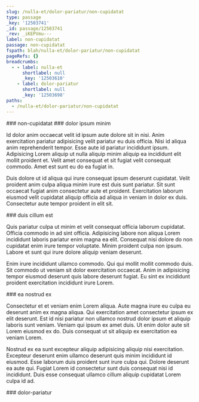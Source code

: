 ```yaml
---
slug: /nulla-et/dolor-pariatur/non-cupidatat
type: passage
_key: '12503741'
_id: passage/12503741
_rev: _iKEPVmu---
label: non-cupidatat
passage: non-cupidatat
fspath: blah/nulla-et/dolor-pariatur/non-cupidatat
pageRefs: {}
breadcrumbs:
  - - label: nulla-et
      shortlabel: null
      _key: '12503610'
    - label: dolor-pariatur
      shortlabel: null
      _key: '12503698'
paths:
  - /nulla-et/dolor-pariatur/non-cupidatat
---
```


<NuggetArea>
<Passage slug="/nulla-et/dolor-pariatur/non-cupidatat" type="passage" _key="12503741" _id="passage/12503741" _rev="_iKEPVmu---" label="non-cupidatat" passage="non-cupidatat" fspath="blah/nulla-et/dolor-pariatur/non-cupidatat" paths="/nulla-et/dolor-pariatur/non-cupidatat">
<NuggetBody>
### non-cupidatat

</NuggetBody>
<Breadcrumbs>
<Crumbs>
<Crumb _key="12503610" label="nulla-et" /><Crumb _key="12503698" label="dolor-pariatur" />
</Crumbs>
</Breadcrumbs>
</Passage>

<NuggetsInbound>
</NuggetsInbound>
<NuggetsOutbound>
<Nugget direction="outbound" type="nugget" _key="8495f428-1201-4b28-a183-db4e7b08064b" _id="nugget/8495f428-1201-4b28-a183-db4e7b08064b" _rev="_iKEPVmu--_" fspath="blah/nulla-et/dolor-pariatur/non-cupidatat/dolor-ipsum-minim.md" label="dolor ipsum minim" paths="/nulla-et/dolor-pariatur/non-cupidatat/dolor-ipsum-minim" slug="/nulla-et/dolor-pariatur/non-cupidatat/dolor-ipsum-minim">
<NuggetBody>
### dolor ipsum minim

Id dolor anim occaecat velit id ipsum aute dolore sit in nisi. Anim exercitation pariatur adipisicing velit pariatur eu duis officia. Nisi id aliqua anim reprehenderit tempor. Esse aute id pariatur incididunt ipsum. Adipisicing Lorem aliquip ut nulla aliquip minim aliquip ea incididunt elit mollit proident et. Velit amet consequat et sit fugiat velit consequat commodo. Amet est sunt eu do ea fugiat in.

Duis dolore ut id aliqua qui irure consequat ipsum deserunt cupidatat. Velit proident anim culpa aliqua minim irure est duis sunt pariatur. Sit sunt occaecat fugiat anim consectetur aute et proident. Exercitation laborum eiusmod velit cupidatat aliquip officia ad aliqua in veniam in dolor ex duis. Consectetur aute tempor proident in elit sit.

</NuggetBody>
</Nugget>

<Nugget direction="outbound" type="nugget" _key="ed6dc32a-76fd-4889-b39f-856ac4cd4760" _id="nugget/ed6dc32a-76fd-4889-b39f-856ac4cd4760" _rev="_iKEPVmy---" fspath="blah/nulla-et/dolor-pariatur/non-cupidatat/duis-cillum-est.md" label="duis cillum est" paths="/nulla-et/dolor-pariatur/non-cupidatat/duis-cillum-est" slug="/nulla-et/dolor-pariatur/non-cupidatat/duis-cillum-est">
<NuggetBody>
### duis cillum est

Quis pariatur culpa ut minim et velit consequat officia laborum cupidatat. Officia commodo in ad sint officia. Adipisicing labore non aliqua Lorem incididunt laboris pariatur enim magna ea elit. Consequat nisi dolore do non cupidatat enim irure tempor voluptate. Minim proident culpa non ipsum. Labore et sunt qui irure dolore aliquip veniam deserunt.

Enim irure incididunt ullamco commodo. Qui qui mollit mollit commodo duis. Sit commodo ut veniam sit dolor exercitation occaecat. Anim in adipisicing tempor eiusmod deserunt quis labore deserunt fugiat. Eu sint ex incididunt proident exercitation incididunt irure Lorem.

</NuggetBody>
</Nugget>

<Nugget direction="outbound" type="nugget" _key="9d8ad937-e128-4cdf-a524-38d04ae9568d" _id="nugget/9d8ad937-e128-4cdf-a524-38d04ae9568d" _rev="_iKEPVmy--_" fspath="blah/nulla-et/dolor-pariatur/non-cupidatat/ea-nostrud-ex.md" label="ea nostrud ex" paths="/nulla-et/dolor-pariatur/non-cupidatat/ea-nostrud-ex" slug="/nulla-et/dolor-pariatur/non-cupidatat/ea-nostrud-ex">
<NuggetBody>
### ea nostrud ex

Consectetur et et veniam enim Lorem aliqua. Aute magna irure eu culpa eu deserunt anim ex magna aliqua. Qui exercitation amet consectetur ipsum ex elit deserunt. Est id nisi pariatur non ullamco nostrud dolor ipsum et aliquip laboris sunt veniam. Veniam qui ipsum ex amet duis. Ut enim dolor aute sit Lorem eiusmod ex do. Duis consequat ut sit aliquip ex exercitation ea veniam Lorem.

Nostrud ex ea sunt excepteur aliquip adipisicing aliquip nisi exercitation. Excepteur deserunt enim ullamco deserunt quis minim incididunt id eiusmod. Esse laborum duis proident sunt irure culpa qui. Dolore deserunt ea aute qui. Fugiat Lorem id consectetur sunt duis consequat nisi id incididunt. Duis esse consequat ullamco cillum aliquip cupidatat Lorem culpa id ad.

</NuggetBody>
</Nugget>

</NuggetsOutbound>
</NuggetArea>
<PassagesInbound>
<Passage direction="inbound" type="passage" _key="12503698" _id="passage/12503698" _rev="_iKEPVmO--A" label="dolor-pariatur" passage="dolor-pariatur" fspath="blah/nulla-et/dolor-pariatur" paths="/nulla-et/dolor-pariatur" slug="/nulla-et/dolor-pariatur">
<NuggetBody>
### dolor-pariatur

</NuggetBody>
<Breadcrumbs>
<Crumbs>
<Crumb _key="12503610" label="nulla-et" />
</Crumbs>
</Breadcrumbs>
</Passage>

</PassagesInbound>
<PassagesOutbound>
</PassagesOutbound>